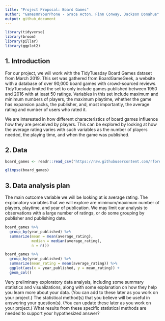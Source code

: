 ```yaml
---
title: "Project Proposal: Board Games"
author: "GamesOnYourPhone - Grace Acton, Finn Conway, Jackson Donahue"
output: github_document
---
```


```r
library(tidyverse)
library(broom)
library(pillar)
library(ggplot2)
```

## 1. Introduction

For our project, we will work with the TidyTuesday Board Games dataset from March 2019. This set was gathered from BoardGameGeek, a website with a database of over 90,000 board games with crowd-sourced reviews. TidyTuesday limited the set to only include games published between 1950 and 2016 with at least 50 ratings. Variables in this set include maximum and minimum numbers of players, the maximum playtime, whether the game has expansion packs, the publisher, and, most importantly, the average rating and number of users who rated it. 

We are interested in how different characteristics of board games influence how they are perceived by players. This can be explored by looking at how the average rating varies with such variables as the number of players needed, the playing time, and when the game was published. 

## 2. Data

```r
board_games <- readr::read_csv("https://raw.githubusercontent.com/rfordatascience/tidytuesday/master/data/2019/2019-03-12/board_games.csv")
```

```r
glimpse(board_games)
```

## 3. Data analysis plan

The main outcome variable we will be looking at is average rating. The explanatory variables that we will explore are minimum/maximum number of players, playtime, and year of publication. We may limit our analysis to observations with a large number of ratings, or do some grouping by publisher and publishing date. 

```r
board_games %>% 
  group_by(year_published) %>% 
  summarize(mean = mean(average_rating), 
            median = median(average_rating),
            n = n())
```

```r
board_games %>% 
  group_by(year_published) %>% 
  summarize(mean_rating = mean(average_rating)) %>% 
  ggplot(aes(x = year_published, y = mean_rating)) +
  geom_col()
```


Very preliminary exploratory data analysis, including some summary statistics and visualizations, along with some explanation on how they help you learn more about your data. (You can add to these later as you work on your project.)
The statistical method(s) that you believe will be useful in answering your question(s). (You can update these later as you work on your project.)
What results from these specific statistical methods are needed to support your hypothesized answer?

